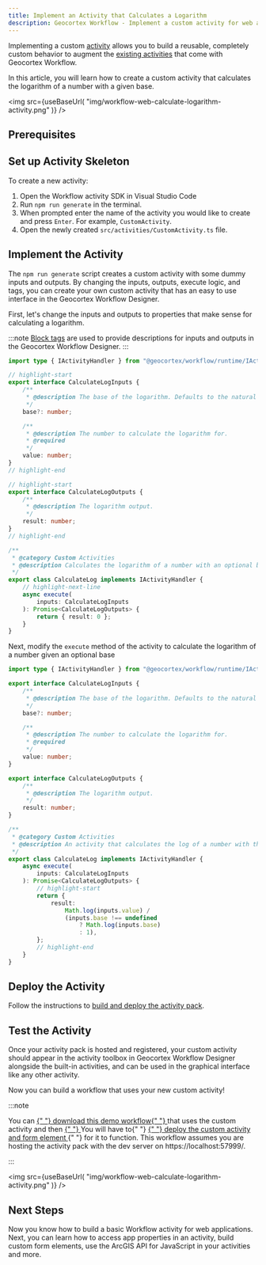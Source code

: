 ```yaml
---
title: Implement an Activity that Calculates a Logarithm
description: Geocortex Workflow - Implement a custom activity for web applications that calculates the logarithm of a number
---
```



Implementing a custom [activity](key-concepts.mdx#activities) allows you to build a reusable, completely custom behavior to augment the [existing activities](https://docs.geocortex.com/workflow/latest/help/Default.htm#wf5/help/activity-reference.htm%3FTocPath%3DActivities%7CActivity%2520Reference%7C_____0) that come with Geocortex Workflow.

In this article, you will learn how to create a custom activity that calculates the logarithm of a number with a given base.

<img
    src={useBaseUrl(
        "img/workflow-web-calculate-logarithm-activity.png"
    )}
/>

## Prerequisites

<WebPrereqs />

## Set up Activity Skeleton

To create a new activity:

1. Open the Workflow activity SDK in Visual Studio Code
1. Run `npm run generate` in the terminal.
1. When prompted enter the name of the activity you would like to create and press `Enter`. For example, `CustomActivity`.
1. Open the newly created `src/activities/CustomActivity.ts` file.

## Implement the Activity

The `npm run generate` script creates a custom activity with some dummy inputs and outputs. By changing the inputs, outputs, execute logic, and tags, you can create your own custom activity that has an easy to use interface in the Geocortex Workflow Designer.

First, let's change the inputs and outputs to properties that make sense for calculating a logarithm.

:::note
[Block tags](sdk-web-activity-block-tags.mdx) are used to provide descriptions for inputs and outputs in the Geocortex Workflow Designer.
:::

```ts title="src/activities/CustomActivity.ts"
import type { IActivityHandler } from "@geocortex/workflow/runtime/IActivityHandler";

// highlight-start
export interface CalculateLogInputs {
    /**
     * @description The base of the logarithm. Defaults to the natural log.
     */
    base?: number;

    /**
     * @description The number to calculate the logarithm for.
     * @required
     */
    value: number;
}
// highlight-end

// highlight-start
export interface CalculateLogOutputs {
    /**
     * @description The logarithm output.
     */
    result: number;
}
// highlight-end

/**
 * @category Custom Activities
 * @description Calculates the logarithm of a number with an optional base.
 */
export class CalculateLog implements IActivityHandler {
    // highlight-next-line
    async execute(
        inputs: CalculateLogInputs
    ): Promise<CalculateLogOutputs> {
        return { result: 0 };
    }
}
```

Next, modify the `execute` method of the activity to calculate the logarithm of a number given an optional base

```ts title="src/activities/CustomActivity.cs"
import type { IActivityHandler } from "@geocortex/workflow/runtime/IActivityHandler";

export interface CalculateLogInputs {
    /**
     * @description The base of the logarithm. Defaults to the natural log.
     */
    base?: number;

    /**
     * @description The number to calculate the logarithm for.
     * @required
     */
    value: number;
}

export interface CalculateLogOutputs {
    /**
     * @description The logarithm output.
     */
    result: number;
}

/**
 * @category Custom Activities
 * @description An activity that calculates the log of a number with the given base.
 */
export class CalculateLog implements IActivityHandler {
    async execute(
        inputs: CalculateLogInputs
    ): Promise<CalculateLogOutputs> {
        // highlight-start
        return {
            result:
                Math.log(inputs.value) /
                (inputs.base !== undefined
                    ? Math.log(inputs.base)
                    : 1),
        };
        // highlight-end
    }
}
```

## Deploy the Activity

Follow the instructions to [build and deploy the activity pack](sdk-web-overview.mdx#deployment).

## Test the Activity

Once your activity pack is hosted and registered, your custom activity should appear in the activity toolbox in Geocortex Workflow Designer alongside the built-in activities, and can be used in the graphical interface like any other activity.

Now you can build a workflow that uses your new custom activity!

:::note

<p>
    You can
    <a
        href={useBaseUrl(
            "workflows/web-calculate-logarithm-activity.json"
        )}
        download="calculate-logarithm-workflow.json"
        target="_blank"
    >
        {" "}
        download this demo workflow{" "}
    </a>
    that uses the custom activity and then
    <a
        href="https://docs.geocortex.com/workflow/latest/help/Default.htm#wf5/help/import-export-workflows.htm"
        target="_blank"
    >
        {" "}
    </a>
    You will have to{" "}
    <a
        href={useBaseUrl(
            "docs/workflow/sdk-web-overview#host-the-activity-pack"
        )}
    >
        {" "}
        deploy the custom activity and form element
    </a>{" "}
    for it to function. This workflow assumes you are hosting the
    activity pack with the dev server on https://localhost:57999/.
</p>
:::

<img
    src={useBaseUrl(
        "img/workflow-web-calculate-logarithm-activity.png"
    )}
/>

## Next Steps

Now you know how to build a basic Workflow activity for web applications. Next, you can learn how to access app properties in an activity, build custom form elements, use the ArcGIS API for JavaScript in your activities and more.

<UseCaseContainer>
    <UseCaseCard
        title="Implement a Custom Form Element"
        description="Implement a custom form element for applications like Geocortex Web"
        link={useBaseUrl(
            "docs/workflow/tutorial-web-implement-star-rating-form-element"
        )}
    />
    <UseCaseCard
        title="Add a Layer to the Map with a Custom Activity"
        description="Access application properties like the map in custom activities for Web Applications"
        link={useBaseUrl(
            "docs/workflow/tutorial-web-add-layer-to-map"
        )}
    />
    <UseCaseCard
        title="Use the ArcGIS API for JavaScript in an activity."
        description="Use the ArcGIS API for JavaScript in an activity or form element"
        link={useBaseUrl(
            "docs/workflow/sdk-web-integrating-the-arcgis-api"
        )}
    />
    <UseCaseCard
        title="Reference other Third Party Libraries"
        description="Reference other third party libraries in your activities and form elements"
        link={useBaseUrl(
            "docs/workflow/sdk-web-reference-third-party-library"
        )}
    />
</UseCaseContainer>
